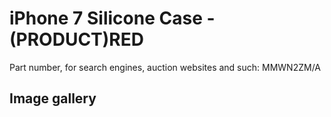 
# iPhone 7 Silicone Case - (PRODUCT)RED

Part number, for search engines, auction websites and such: MMWN2ZM/A

## Image gallery

<div style={{ width: "768px" }}>
  <GalleryComponent
    images={[
      {
        original: "/everysource/MMWN2.webp",
        thumbnail: "/everypreview/MMWN2.webp",
      },
      {
        original: "/everysource/MMWN2_AV1_GOLD.webp",
        thumbnail: "/everypreview/MMWN2_AV1_GOLD.webp",
      },
      {
        original: "/everysource/MMWN2_AV1_JET_BLACK.webp",
        thumbnail: "/everypreview/MMWN2_AV1_JET_BLACK.webp",
      },
      {
        original: "/everysource/MMWN2_AV1_RED.webp",
        thumbnail: "/everypreview/MMWN2_AV1_RED.webp",
      },
      {
        original: "/everysource/MMWN2_AV1_SILVER.webp",
        thumbnail: "/everypreview/MMWN2_AV1_SILVER.webp",
      },
      {
        original: "/everysource/MMWN2_AV2.webp",
        thumbnail: "/everypreview/MMWN2_AV2.webp",
      }
    ]}
  />
</div>